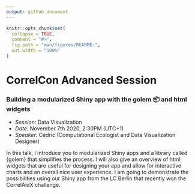 ```yaml
---
output: github_document
---
```


<!-- README.md is generated from README.Rmd. Please edit that file -->

```r
knitr::opts_chunk$set(
  collapse = TRUE,
  comment = "#>",
  fig.path = "man/figures/README-",
  out.width = "100%"
)
```

# CorrelCon Advanced Session

### Building a modularized Shiny app with the golem 📦 and html widgets

* *Session:* Data Visualization  
* *Date:* November 7th 2020, 2:30PM (UTC+1)  
* *Speaker:* Cédric (Computational Ecologist and Data Visualization Designer)

In this talk, I introduce you to modularized Shiny apps and a library called {golem} that simplifies the process. I will also give an overview of html widgets that are useful for designing your app and allow for interactive charts and an overall nice user experience. I am going to demonstrate the possibilities using our Shiny app from the LC Berlin that recently won the CorrelAidX challenge.  

